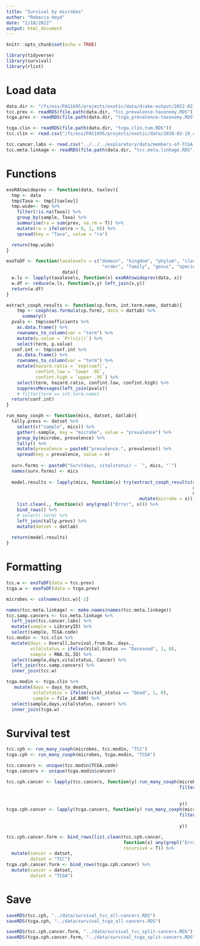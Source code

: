 ```yaml
---
title: "Survival by microbes"
author: "Rebecca Hoyd"
date: "2/18/2022"
output: html_document
---
```


```r
knitr::opts_chunk$set(echo = TRUE)

library(tidyverse)
library(survival)
library(rlist)
```

# Load data

```r
data.dir <- "/fs/ess/PAS1695/projects/exotic/data/drake-output/2022-02-16"
tcc.prev <- readRDS(file.path(data.dir, "tcc_prevalence-taxonomy.RDS"))
tcga.prev <- readRDS(file.path(data.dir, "tcga_prevalence-taxonomy.RDS"))

tcga.clin <- readRDS(file.path(data.dir, "tcga.clin.tum.RDS"))
tcc.clin <- read.csv("/fs/ess/PAS1695/projects/exotic/data/2020-02-19_clinical_aggregated.csv")

tcc.cancer.labs <- read.csv("../../../exploratory/data/members-of-TCGA-groups.csv")
tcc.meta.linkage <- readRDS(file.path(data.dir, "tcc.meta.linkage.RDS"))
```

# Functions
```r
exoRAtowideprev <- function(data, taxlev){
  tmp <- data
  tmp$Taxa <- tmp[[taxlev]]
  tmp.wide<- tmp %>%
    filter(!is.na(Taxa)) %>%
    group_by(sample, Taxa) %>%
    summarise(ra = sum(prev, na.rm = T)) %>%
    mutate(ra = ifelse(ra > 0, 1, 0)) %>%
    spread(key = "Taxa", value = "ra")

  return(tmp.wide)
}

exoToDF <- function(taxalevels = c("domain", "kingdom", "phylum", "class", 
                                    "order", "family", "genus", "species"), 
                     data){
  w.ls <- lapply(taxalevels, function(x) exoRAtowideprev(data, x))
  w.df <- reduce(w.ls, function(x,y) left_join(x,y)) 
  return(w.df)
}
```

```r
extract_coxph_results <- function(cp.form, int.term.name, dattab){
    tmp <- coxph(as.formula(cp.form), data = dattab) %>%
      summary()
  pvals <- tmp$coefficients %>%
    as.data.frame() %>%
    rownames_to_column(var = "term") %>%
    mutate(p.value = `Pr(>|z|)`) %>%
    select(term, p.value)
  conf.int <- tmp$conf.int %>%
    as.data.frame() %>%
    rownames_to_column(var = "term") %>%
    mutate(hazard.ratio = `exp(coef)`,
           confint.low = `lower .95`,
           confint.high = `upper .95`) %>%
    select(term, hazard.ratio, confint.low, confint.high) %>%
    suppressMessages(left_join(pvals)) 
    # filter(term == int.term.name)
  return(conf.int)
}

run_many_coxph <- function(mics, datset, datlab){
  tally.prevs <- datset %>%
    select(c("sample", mics)) %>%
    gather(-sample, key = "microbe", value = "prevalence") %>%
    group_by(microbe, prevalence) %>%
    tally() %>%
    mutate(prevalence = paste0("prevalence.", prevalence)) %>%
    spread(key = prevalence, value = n)
  
  surv.forms <- paste0("Surv(days, vitalstatus) ~ `", mics, "`")
  names(surv.forms) <- mics
  
  model.results <- lapply(mics, function(x) try(extract_coxph_results(surv.forms[[x]],
                                                                      x,
                                                                      datset) %>%
                                                  mutate(microbe = x))) %>%
    list.clean(., function(x) any(grepl("Error", x))) %>%
    bind_rows() %>%
    # select(-term) %>%
    left_join(tally.prevs) %>%
    mutate(datset = datlab)
  
  return(model.results)
}
```

# Formatting

```r
tcc.w <- exoToDF(data = tcc.prev)
tcga.w <- exoToDF(data = tcga.prev)

microbes <- colnames(tcc.w)[-1]
```

```r
names(tcc.meta.linkage) <- make.names(names(tcc.meta.linkage))
tcc.samp.cancers <- tcc.meta.linkage %>%
  left_join(tcc.cancer.labs) %>%
  mutate(sample = LibraryID) %>%
  select(sample, TCGA.code)
tcc.modin <- tcc.clin %>%
  mutate(days = Overall.Survival.from.Dx..days.,
         vitalstatus = ifelse(Vital.Status == "Deceased", 1, 0),
         sample = RNA.SL.ID) %>%
  select(sample,days,vitalstatus, Cancer) %>%
  left_join(tcc.samp.cancers) %>%
  inner_join(tcc.w)

tcga.modin <- tcga.clin %>%
   mutate(days = days_to_death,
          vitalstatus = ifelse(vital_status == "Dead", 1, 0),
          sample = file_id.BAM) %>%
  select(sample,days,vitalstatus, cancer) %>%
  inner_join(tcga.w)

```

# Survival test

```r
tcc.cph <- run_many_coxph(microbes, tcc.modin, "TCC")
tcga.cph <- run_many_coxph(microbes, tcga.modin, "TCGA")
```

```r
tcc.cancers <- unique(tcc.modin$TCGA.code)
tcga.cancers <- unique(tcga.modin$cancer)

tcc.cph.cancer <- lapply(tcc.cancers, function(y) run_many_coxph(microbes, 
                                                                 filter(tcc.modin,
                                                                        TCGA.code ==
                                                                          y),
                                                                 y))
tcga.cph.cancer <- lapply(tcga.cancers, function(y) run_many_coxph(microbes, 
                                                                 filter(tcga.modin,
                                                                        cancer == y),
                                                                 y))
```

```r
tcc.cph.cancer.form <- bind_rows(list.clean(tcc.cph.cancer, 
                                            function(x) any(grepl("Error", x)),
                                            recursive = T)) %>%
  mutate(cancer = datset,
         datset = "TCC") 
tcga.cph.cancer.form <- bind_rows(tcga.cph.cancer) %>%
  mutate(cancer = datset,
         datset = "TCGA") 
```

# Save

```r
saveRDS(tcc.cph, "../data/survival_tcc_all-cancers.RDS")
saveRDS(tcga.cph, "../data/survival_tcga_all-cancers.RDS")

saveRDS(tcc.cph.cancer.form, "../data/survival_tcc_split-cancers.RDS")
saveRDS(tcga.cph.cancer.form, "../data/survival_tcga_split-cancers.RDS")
```





